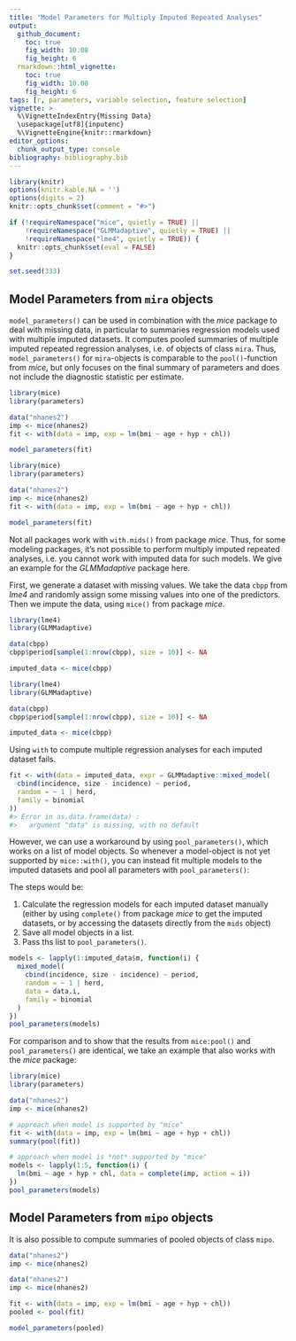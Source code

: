 ```yaml
---
title: "Model Parameters for Multiply Imputed Repeated Analyses"
output: 
  github_document:
    toc: true
    fig_width: 10.08
    fig_height: 6
  rmarkdown::html_vignette:
    toc: true
    fig_width: 10.08
    fig_height: 6
tags: [r, parameters, variable selection, feature selection]
vignette: >
  %\VignetteIndexEntry{Missing Data}
  \usepackage[utf8]{inputenc}
  %\VignetteEngine{knitr::rmarkdown}
editor_options: 
  chunk_output_type: console
bibliography: bibliography.bib
---
```


```r
library(knitr)
options(knitr.kable.NA = '')
options(digits = 2)
knitr::opts_chunk$set(comment = "#>")

if (!requireNamespace("mice", quietly = TRUE) ||
    !requireNamespace("GLMMadaptive", quietly = TRUE) ||
    !requireNamespace("lme4", quietly = TRUE)) {
  knitr::opts_chunk$set(eval = FALSE)
}

set.seed(333)
```

## Model Parameters from `mira` objects

`model_parameters()` can be used in combination with the *mice* package to deal with missing data, in particular to summaries regression models used with multiple imputed datasets. It computes pooled summaries of multiple imputed repeated regression analyses, i.e. of objects of class `mira`. Thus, `model_parameters()` for `mira`-objects is comparable to the `pool()`-function from *mice*, but only focuses on the final summary of parameters and does not include the diagnostic statistic per estimate.

```r
library(mice)
library(parameters)

data("nhanes2")
imp <- mice(nhanes2)
fit <- with(data = imp, exp = lm(bmi ~ age + hyp + chl))

model_parameters(fit)
```
```r
library(mice)
library(parameters)

data("nhanes2")
imp <- mice(nhanes2)
fit <- with(data = imp, exp = lm(bmi ~ age + hyp + chl))

model_parameters(fit)
```

Not all packages work with `with.mids()` from package *mice*. Thus, for some modeling packages, it's not possible to perform multiply imputed repeated analyses, i.e. you cannot work with imputed data for such models. We give an example for the *GLMMadaptive* package here.

First, we generate a dataset with missing values. We take the data `cbpp` from *lme4* and randomly assign some missing values into one of the predictors. Then we impute the data, using `mice()` from package *mice*.

```r
library(lme4)
library(GLMMadaptive)

data(cbpp)
cbpp$period[sample(1:nrow(cbpp), size = 10)] <- NA

imputed_data <- mice(cbpp)
```
```r
library(lme4)
library(GLMMadaptive)

data(cbpp)
cbpp$period[sample(1:nrow(cbpp), size = 10)] <- NA

imputed_data <- mice(cbpp)
```

Using `with` to compute multiple regression analyses for each imputed dataset fails.

```r
fit <- with(data = imputed_data, expr = GLMMadaptive::mixed_model(
  cbind(incidence, size - incidence) ~ period,
  random = ~ 1 | herd,
  family = binomial
))
#> Error in as.data.frame(data) : 
#>   argument "data" is missing, with no default
```

However, we can use a workaround by using `pool_parameters()`, which works on a list of model objects. So whenever a model-object is not yet supported by `mice::with()`, you can instead fit multiple models to the imputed datasets and pool all parameters with `pool_parameters()`:

The steps would be:

1. Calculate the regression models for each imputed dataset manually (either by using `complete()` from package *mice* to get the imputed datasets, or by accessing the datasets directly from the `mids` object)
2. Save all model objects in a list.
3. Pass ths list to `pool_parameters()`. 

```r
models <- lapply(1:imputed_data$m, function(i) {
  mixed_model(
    cbind(incidence, size - incidence) ~ period,
    random = ~ 1 | herd,
    data = data.i,
    family = binomial
  )
})
pool_parameters(models)
```

For comparison and to show that the results from `mice:pool()` and `pool_parameters()` are identical, we take an example that also works with the _mice_ package:

```r
library(mice)
library(parameters)

data("nhanes2")
imp <- mice(nhanes2)

# approach when model is supported by "mice"
fit <- with(data = imp, exp = lm(bmi ~ age + hyp + chl))
summary(pool(fit))

# approach when model is *not* supported by "mice"
models <- lapply(1:5, function(i) {
  lm(bmi ~ age + hyp + chl, data = complete(imp, action = i))
})
pool_parameters(models)
```


## Model Parameters from `mipo` objects

It is also possible to compute summaries of pooled objects of class `mipo`.

```r
data("nhanes2")
imp <- mice(nhanes2)
```
```r
data("nhanes2")
imp <- mice(nhanes2)
```
```r
fit <- with(data = imp, exp = lm(bmi ~ age + hyp + chl))
pooled <- pool(fit)

model_parameters(pooled)
```
